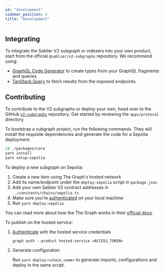 ```yaml
---
id: "development"
sidebar_position: 4
title: "Development"
---
```



## Integrating

To integrate the Sablier V2 subgraph or indexers into your own product, start from the official `@sablier/v2-subgraphs`
repository. We recommend using:

- [GraphQL Code Generator](https://the-guild.dev/graphql/codegen/docs/getting-started) to create types from your GraphQL
  fragments and queries
- [TanStack Query](https://tanstack.com/query) to fetch results from the exposed endpoints.

<LinkPreview
  href="https://github.com/sablier-labs/v2-subgraphs"
  icon="github"
  subtitle="GitHub"
  title="Github - sablier-labs/v2-subgraphs: Sablier V2 Subgraphs"
/>

## Contributing

To contribute to the V2 subgraphs or deploy your own, head over to the GitHub
[`v2-subgraphs`](https://github.com/sablier-labs/v2-subgraphs) repository. Get started by reviewing the `apps/protocol`
directory.

To bootstrap a subgraph project, run the following commands. They will install the requisite dependencies and generate
the code for a Sepolia deployment.

```bash
cd ./packages/core
yarn install
yarn setup:sepolia
```

To deploy a new subgraph on Sepolia:

1. Create a new item using The Graph's hosted network
2. Add its name/endpoint under the `deploy:sepolia` script in `package.json`
3. Add your own Sablier V2 contract addresses in `../constants/chains/sepolia.ts`
4. Make sure you're [authenticated][the-graph-auth] on your local machine
5. Run `yarn deploy:sepolia`

You can read more about how the The Graph works in their [official docs][the-graph-docs].

To publish on the hosted service:

1. [Authenticate](https://thegraph.com/docs/en/deploying/hosted-service/) with the hosted service credentials

   ```
   graph auth --product hosted-service <ACCESS_TOKEN>
   ```

2. Generate configuration

   Run `yarn deploy:<chain_name>` to generate imports, configurations and deploy in the same script.

[the-graph-auth]: https://thegraph.com/docs/en/deploying/deploying-a-subgraph-to-hosted/#store-the-access-token
[the-graph-docs]: https://thegraph.com/docs/en/
